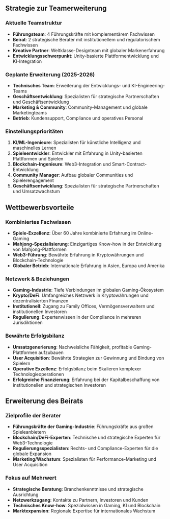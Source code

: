 ## Strategie zur Teamerweiterung

### Aktuelle Teamstruktur
- **Führungsteam**: 4 Führungskräfte mit komplementärem Fachwissen
- **Beirat**: 2 strategische Berater mit institutionellem und regulatorischem Fachwissen
- **Kreative Partner**: Weltklasse-Designteam mit globaler Markenerfahrung
- **Entwicklungsschwerpunkt**: Unity-basierte Plattformentwicklung und KI-Integration

### Geplante Erweiterung (2025-2026)
- **Technisches Team**: Erweiterung der Entwicklungs- und KI-Engineering-Teams
- **Geschäftsentwicklung**: Spezialisten für strategische Partnerschaften und Geschäftsentwicklung
- **Marketing & Community**: Community-Management und globale Marketingteams
- **Betrieb**: Kundensupport, Compliance und operatives Personal

### Einstellungsprioritäten
1. **KI/ML-Ingenieure**: Spezialisten für künstliche Intelligenz und maschinelles Lernen
2. **Spieleentwickler**: Entwickler mit Erfahrung in Unity-basierten Plattformen und Spielen
3. **Blockchain-Ingenieure**: Web3-Integration und Smart-Contract-Entwicklung
4. **Community Manager**: Aufbau globaler Communities und Spielerengagement
5. **Geschäftsentwicklung**: Spezialisten für strategische Partnerschaften und Umsatzwachstum

## Wettbewerbsvorteile

### Kombiniertes Fachwissen
- **Spiele-Exzellenz**: Über 60 Jahre kombinierte Erfahrung im Online-Gaming
- **Mahjong-Spezialisierung**: Einzigartiges Know-how in der Entwicklung von Mahjong-Plattformen
- **Web3-Führung**: Bewährte Erfahrung in Kryptowährungen und Blockchain-Technologie
- **Globaler Betrieb**: Internationale Erfahrung in Asien, Europa und Amerika

### Netzwerk & Beziehungen
- **Gaming-Industrie**: Tiefe Verbindungen im globalen Gaming-Ökosystem
- **Krypto/DeFi**: Umfangreiches Netzwerk in Kryptowährungen und dezentralisierten Finanzen
- **Institutionell**: Zugang zu Family Offices, Vermögensverwaltern und institutionellen Investoren
- **Regulierung**: Expertenwissen in der Compliance in mehreren Jurisdiktionen

### Bewährte Erfolgsbilanz
- **Umsatzgenerierung**: Nachweisliche Fähigkeit, profitable Gaming-Plattformen aufzubauen
- **User Acquisition**: Bewährte Strategien zur Gewinnung und Bindung von Spielern
- **Operative Exzellenz**: Erfolgsbilanz beim Skalieren komplexer Technologieoperationen
- **Erfolgreiche Finanzierung**: Erfahrung bei der Kapitalbeschaffung von institutionellen und strategischen Investoren

## Erweiterung des Beirats

### Zielprofile der Berater
- **Führungskräfte der Gaming-Industrie**: Führungskräfte aus großen Spieleanbietern
- **Blockchain/DeFi-Experten**: Technische und strategische Experten für Web3-Technologie
- **Regulierungsspezialisten**: Rechts- und Compliance-Experten für die globale Expansion
- **Marketing/Wachstum**: Spezialisten für Performance-Marketing und User Acquisition

### Fokus auf Mehrwert
- **Strategische Beratung**: Branchenkenntnisse und strategische Ausrichtung
- **Netzwerkzugang**: Kontakte zu Partnern, Investoren und Kunden
- **Technisches Know-how**: Spezialwissen in Gaming, KI und Blockchain
- **Marktexpansion**: Regionale Expertise für internationales Wachstum